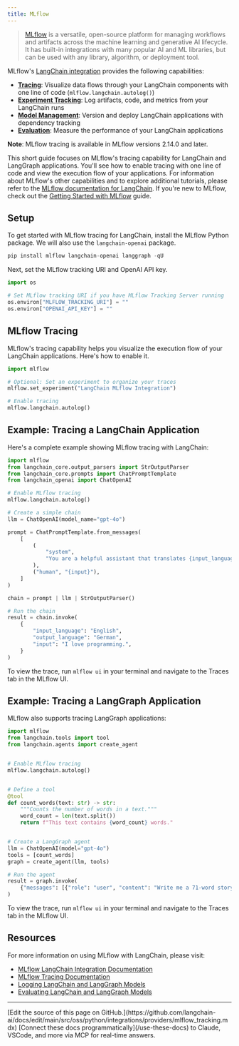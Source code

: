 ```yaml
---
title: MLflow
---
```


>[MLflow](https://mlflow.org/) is a versatile, open-source platform for managing workflows and artifacts across the machine learning and generative AI lifecycle. It has built-in integrations with many popular AI and ML libraries, but can be used with any library, algorithm, or deployment tool.

MLflow's [LangChain integration](https://mlflow.org/docs/latest/llms/langchain/autologging.html) provides the following capabilities:

- **[Tracing](https://mlflow.org/docs/latest/llms/langchain/autologging.html)**: Visualize data flows through your LangChain components with one line of code (`mlflow.langchain.autolog()`)
- **[Experiment Tracking](https://mlflow.org/docs/latest/llms/langchain/index.html#experiment-tracking)**: Log artifacts, code, and metrics from your LangChain runs
- **[Model Management](https://mlflow.org/docs/latest/model-registry.html)**: Version and deploy LangChain applications with dependency tracking
- **[Evaluation](https://mlflow.org/docs/latest/llms/langchain/index.html#mlflow-evaluate)**: Measure the performance of your LangChain applications

**Note**: MLflow tracing is available in MLflow versions 2.14.0 and later.

This short guide focuses on MLflow's tracing capability for LangChain and LangGraph applications. You'll see how to enable tracing with one line of code and view the execution flow of your applications. For information about MLflow's other capabilities and to explore additional tutorials, please refer to the [MLflow documentation for LangChain](https://mlflow.org/docs/latest/llms/langchain/index.html). If you're new to MLflow, check out the [Getting Started with MLflow](https://mlflow.org/docs/latest/getting-started/index.html) guide.

## Setup

To get started with MLflow tracing for LangChain, install the MLflow Python package. We will also use the `langchain-openai` package.

```python
pip install mlflow langchain-openai langgraph -qU
```

Next, set the MLflow tracking URI and OpenAI API key.

```python
import os

# Set MLflow tracking URI if you have MLflow Tracking Server running
os.environ["MLFLOW_TRACKING_URI"] = ""
os.environ["OPENAI_API_KEY"] = ""
```

## MLflow Tracing

MLflow's tracing capability helps you visualize the execution flow of your LangChain applications. Here's how to enable it.

```python
import mlflow

# Optional: Set an experiment to organize your traces
mlflow.set_experiment("LangChain MLflow Integration")

# Enable tracing
mlflow.langchain.autolog()
```

## Example: Tracing a LangChain Application

Here's a complete example showing MLflow tracing with LangChain:

```python
import mlflow
from langchain_core.output_parsers import StrOutputParser
from langchain_core.prompts import ChatPromptTemplate
from langchain_openai import ChatOpenAI

# Enable MLflow tracing
mlflow.langchain.autolog()

# Create a simple chain
llm = ChatOpenAI(model_name="gpt-4o")

prompt = ChatPromptTemplate.from_messages(
    [
        (
            "system",
            "You are a helpful assistant that translates {input_language} to {output_language}.",
        ),
        ("human", "{input}"),
    ]
)

chain = prompt | llm | StrOutputParser()

# Run the chain
result = chain.invoke(
    {
        "input_language": "English",
        "output_language": "German",
        "input": "I love programming.",
    }
)
```

To view the trace, run `mlflow ui` in your terminal and navigate to the Traces tab in the MLflow UI.

## Example: Tracing a LangGraph Application

MLflow also supports tracing LangGraph applications:

```python
import mlflow
from langchain.tools import tool
from langchain.agents import create_agent


# Enable MLflow tracing
mlflow.langchain.autolog()


# Define a tool
@tool
def count_words(text: str) -> str:
    """Counts the number of words in a text."""
    word_count = len(text.split())
    return f"This text contains {word_count} words."


# Create a LangGraph agent
llm = ChatOpenAI(model="gpt-4o")
tools = [count_words]
graph = create_agent(llm, tools)

# Run the agent
result = graph.invoke(
    {"messages": [{"role": "user", "content": "Write me a 71-word story about a cat."}]}
)
```

To view the trace, run `mlflow ui` in your terminal and navigate to the Traces tab in the MLflow UI.

## Resources

For more information on using MLflow with LangChain, please visit:

- [MLflow LangChain Integration Documentation](https://mlflow.org/docs/latest/llms/langchain/index.html)
- [MLflow Tracing Documentation](https://mlflow.org/docs/latest/llms/tracing/index.html)
- [Logging LangChain and LangGraph Models](https://mlflow.org/docs/latest/llms/langchain/index.html#logging-models-from-code)
- [Evaluating LangChain and LangGraph Models](https://mlflow.org/docs/latest/llms/langchain/index.html#how-can-i-evaluate-a-langgraph-agent)

---

<Callout icon="pen-to-square" iconType="regular">
    [Edit the source of this page on GitHub.](https://github.com/langchain-ai/docs/edit/main/src/oss/python/integrations/providers/mlflow_tracking.mdx)
</Callout>
<Tip icon="terminal" iconType="regular">
    [Connect these docs programmatically](/use-these-docs) to Claude, VSCode, and more via MCP for    real-time answers.
</Tip>
